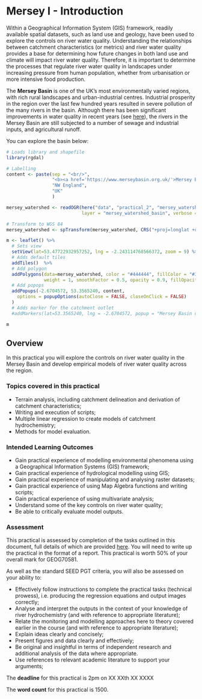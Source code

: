 # Mersey I - Introduction {#SecondPractical}

Within a Geographical Information System (GIS) framework, readily available spatial datasets, such as land use and geology, have been used to explore the controls on river water quality. Understanding the relationships between catchment characteristics (or metrics) and river water quality provides a base for determining how future changes in both land use and climate will impact river water quality. Therefore, it is important to determine the processes that regulate river water quality in landscapes under increasing pressure from human population, whether from urbanisation or more intensive food production.

The **Mersey Basin** is one of the UK’s most environmentally varied regions, with rich rural landscapes and urban-industrial centres. Industrial prosperity in the region over the last few hundred years resulted in severe pollution of the many rivers in the basin. Although there has been significant improvements in water quality in recent years (see [here](https://www.merseybasin.org.uk/)),  the rivers in the Mersey Basin are still subjected to a number of sewage and industrial inputs, and agricultural runoff.

You can explore the basin below:

```r

# Loads library and shapefile
library(rgdal)

# Labelling
content <- paste(sep = "<br/>",
                 "<b><a href='https://www.merseybasin.org.uk/'>Mersey Basin</a></b>",
                 "NW England",
                 "UK"
                 )

mersey_watershed <- readOGR(here("data", "practical_2", "mersey_watershed_basin.shp"), 
                            layer = "mersey_watershed_basin", verbose = FALSE)

# Transform to WGS 84
mersey_watershed <- spTransform(mersey_watershed, CRS("+proj=longlat +datum=WGS84"))

m <- leaflet() %>%
  # Sets view
  setView(lat=53.47722932957252, lng = -2.243114768566372, zoom = 9) %>%
  # Adds default tiles
  addTiles()  %>%
  # Add polygon
  addPolygons(data=mersey_watershed, color = "#444444", fillColor = "#33b9ff", 
              weight = 1, smoothFactor = 0.5, opacity = 0.9, fillOpacity = 0.3) %>%
  # Add popops
  addPopups(-2.6704572, 53.3565240, content,
    options = popupOptions(autoClose = FALSE, closeOnClick = FALSE)
  )
  # Adds marker for the catchment outlet
  #addMarkers(lat=53.3565240, lng = -2.6704572, popup = "Mersey Basin outlet")

m
```

## Overview

In this practical you will explore the controls on river water quality in the Mersey
Basin and develop empirical models of river water quality across the region.

### Topics covered in this practical

- Terrain analysis, including catchment delineation and derivation of catchment characteristics;
- Writing and execution of scripts;
- Multiple linear regression to create models of catchment hydrochemistry;
- Methods for model evaluation.

### Intended Learning Outcomes

- Gain practical experience of modelling environmental phenomena using a Geographical Information Systems (GIS) framework;
- Gain practical experience of hydrological modelling using GIS;
- Gain practical experience of manipulating and analysing raster datasets;
- Gain practical experience of using Map Algebra functions and writing scripts;
- Gain practical experience of using multivariate analysis;
- Understand some of the key controls on river water quality;
- Be able to critically evaluate model outputs.

### Assessment

This practical is assessed by completion of the tasks outlined in this document, full details of which are provided [here](#Assessment). You will need to write up the practical in the format of a report. This practical is worth 50% of your overall mark for GEOG70581. 

As well as the standard SEED PGT criteria, you will also be assessed on your ability to:

- Effectively follow instructions to complete the practical tasks (technical prowess), i.e. producing the regression equations and output images correctly; 
- Analyse and interpret the outputs in the context of your knowledge of river hydrochemistry (and with reference to appropriate literature); 
- Relate the monitoring and modelling approaches here to theory covered earlier in the course (and with reference to appropriate literature);
- Explain ideas clearly and concisely; 
- Present figures and data clearly and effectively; 
- Be original and insightful in terms of independent research and additional analysis of the data where appropriate.
- Use references to relevant academic literature to support your arguments;


<div align="center">The **deadline** for this practical is 2pm on XX XXth XX XXXX

The **word count** for this practical is 1500.</div>
